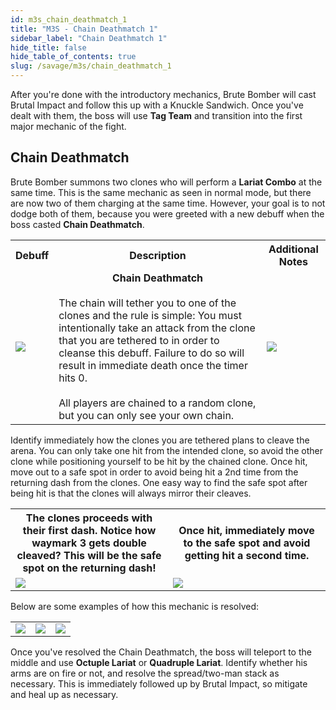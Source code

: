 ```yaml
---
id: m3s_chain_deathmatch_1
title: "M3S - Chain Deathmatch 1"
sidebar_label: "Chain Deathmatch 1"
hide_title: false
hide_table_of_contents: true
slug: /savage/m3s/chain_deathmatch_1
---
```



After you're done with the introductory mechanics, Brute Bomber will cast <Raidwide>Brutal Impact</Raidwide> and follow this up with a <Tankbuster>Knuckle Sandwich</Tankbuster>. Once you've dealt with them, the boss will use <strong>Tag Team</strong> and transition into the first major mechanic of the fight.

## Chain Deathmatch

Brute Bomber summons two clones who will perform a <strong>Lariat Combo</strong> at the same time. This is the same mechanic as seen in normal mode, but there are now two of them charging at the same time. However, your goal is to not dodge both of them, because you were greeted with a new debuff when the boss casted <strong>Chain Deathmatch</strong>.

<table width='70%'>
    <tr>
        <th>Debuff</th>
        <th>Description</th>
        <th>Additional Notes</th>
    </tr>
    <tr>
        <td><img src={chain_deathmatch_icon_hr} /></td>
        <td><center><strong>Chain Deathmatch</strong></center><br />The chain will tether you to one of the clones and the rule is simple: You must intentionally take an attack from the clone that you are tethered to in order to cleanse this debuff. Failure to do so will result in immediate death once the timer hits 0.<br /><br />All players are chained to a random clone, but you can only see your own chain.</td>
        <td><img src='https://ffxivkittenassets.z7.web.core.windows.net/m3s/chain_deathmatch_tethering.png' /></td>
    </tr>
</table>

Identify immediately how the clones you are tethered plans to cleave the arena. You can only take one hit from the intended clone, so avoid the other clone while positioning yourself to be hit by the chained clone. Once hit, move out to a safe spot in order to avoid being hit a 2nd time from the returning dash from the clones. One easy way to find the safe spot after being hit is that the clones will always mirror their cleaves.

<table width='70%'>
    <tr>
        <th>The clones proceeds with their first dash. Notice how waymark 3 gets double cleaved? This will be the safe spot on the returning dash!</th>
        <th>Once hit, immediately move to the safe spot and avoid getting hit a second time.</th>
    </tr>
    <tr>
        <td width='33%'><img src='https://ffxivkittenassets.z7.web.core.windows.net/m3s/tag_team_1_part1.png' /></td>
        <td width='33%'><img src='https://ffxivkittenassets.z7.web.core.windows.net/m3s/tag_team_1_part2.png' /></td>
    </tr>
</table>

Below are some examples of how this mechanic is resolved:

<table>
    <tr>
        <td><img src='https://ffxivkittenassets.z7.web.core.windows.net/m3s/tag_team_1_example1.gif' /></td>
        <td><img src='https://ffxivkittenassets.z7.web.core.windows.net/m3s/tag_team_1_example2.gif' /></td>
        <td><img src='https://ffxivkittenassets.z7.web.core.windows.net/m3s/tag_team_1_example3.gif' /></td>
    </tr>
</table>


Once you've resolved the Chain Deathmatch, the boss will teleport to the middle and use <strong>Octuple Lariat</strong> or <strong>Quadruple Lariat</strong>. Identify whether his arms are on fire or not, and resolve the spread/two-man stack as necessary. This is immediately followed up by <Raidwide>Brutal Impact</Raidwide>, so mitigate and heal up as necessary.